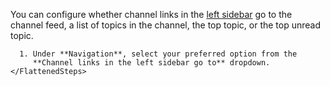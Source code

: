 

You can configure whether channel links in the [left
sidebar](/help/left-sidebar) go to the channel feed, a list of topics in the
channel, the top topic, or the top unread topic.

<Tabs>
  <TabItem label="Desktop/Web">
    <FlattenedSteps>
      <NavigationSteps target="settings/preferences" />

      1. Under **Navigation**, select your preferred option from the
         **Channel links in the left sidebar go to** dropdown.
    </FlattenedSteps>
  </TabItem>
</Tabs>
